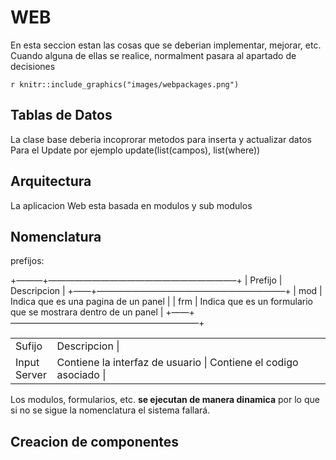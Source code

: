 # WEB

En esta seccion estan las cosas que se deberian implementar, mejorar, etc.
Cuando alguna de ellas se realice, normalment pasara al apartado de decisiones

`r knitr::include_graphics("images/webpackages.png") `

## Tablas de Datos

La clase base deberia incoprorar metodos para inserta y actualizar datos
Para el Update por ejemplo
update(list(campos), list(where))

## Arquitectura

La aplicacion Web esta basada en modulos y sub modulos

## Nomenclatura

prefijos:

+---------+-----------------------------------------------------------------+
| Prefijo |  Descripcion  |
+------+-----------------------------------------------------------------+
| mod  |  Indica que es una pagina de un panel |
| frm  |  Indica que es un formulario que se mostrara dentro de un panel |
+------+-----------------------------------------------------------------+

+---------+-----------------------------------------------------------------+
| Sufijo  |  Descripcion  |
+---------+-----------------------------------------------------------------+
| Input   |  Contiene la interfaz de usuario |
| Server  |  Contiene el codigo asociado |
+---------+-----------------------------------------------------------------+

Los modulos, formularios, etc. **se ejecutan de manera dinamica**  por lo que si no se sigue la nomenclatura el sistema fallará.


## Creacion de componentes

